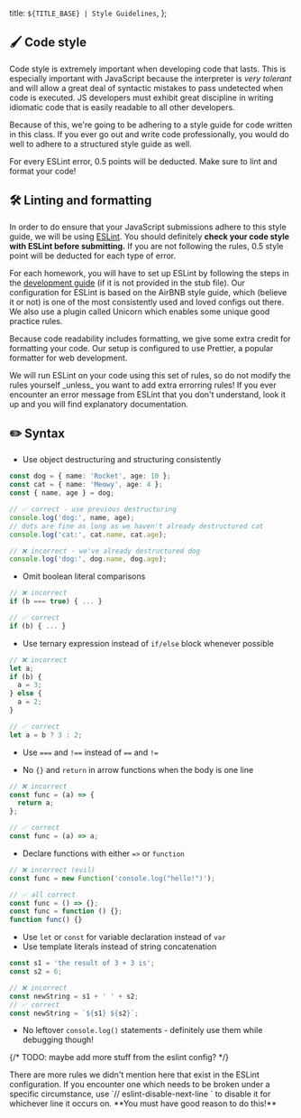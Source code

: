 
  title: `${TITLE_BASE} | Style Guidelines`,
};

## 🖌️ Code style

Code style is extremely important when developing code that lasts. This is especially important with JavaScript because the interpreter is _very tolerant_ and will allow a great deal of syntactic mistakes to pass undetected when code is executed. JS developers must exhibit great discipline in writing idiomatic code that is easily readable to all other developers.

Because of this, we're going to be adhering to a style guide for code written in this class. If you ever go out and write code professionally, you would do well to adhere to a structured style guide as well.

<Alert type="danger">
  For every ESLint error, 0.5 points will be deducted. Make sure to lint and
  format your code!
</Alert>

## 🛠️ Linting and formatting

In order to do ensure that your JavaScript submissions adhere to this style guide, we will be using [ESLint](http://eslint.org/). You should definitely **check your code style with ESLint before submitting.** If you are not following the rules, 0.5 style point will be deducted for each type of error.

For each homework, you will have to set up ESLint by following the steps in the [development guide](/development) (if it is not provided in the stub file). Our configuration for ESLint is based on the AirBNB style guide, which (believe it or not) is one of the most consistently used and loved configs out there. We also use a plugin called Unicorn which enables some unique good practice rules.

Because code readability includes formatting, we give some extra credit for formatting your code. Our setup is configured to use Prettier, a popular formatter for web development.

<Alert mdx type="warning">
  We will run ESLint on your code using this set of rules, so do not modify the
  rules yourself _unless_ you want to add extra errorring rules! If you ever
  encounter an error message from ESLint that you don't understand, look it up
  and you will find explanatory documentation.
</Alert>

## ✏️ Syntax

- Use object destructuring and structuring consistently

```ts
const dog = { name: 'Rocket', age: 10 };
const cat = { name: 'Meowy', age: 4 };
const { name, age } = dog;

// ✅ correct - use previous destructuring
console.log('dog:', name, age);
// dots are fine as long as we haven't already destructured cat
console.log('cat:', cat.name, cat.age);

// ❌ incorrect - we've already destructured dog
console.log('dog:', dog.name, dog.age);
```

- Omit boolean literal comparisons

```ts
// ❌ incorrect
if (b === true) { ... }

// ✅ correct
if (b) { ... }
```

- Use ternary expression instead of `if/else` block whenever possible

```ts
// ❌ incorrect
let a;
if (b) {
  a = 3;
} else {
  a = 2;
}

// ✅ correct
let a = b ? 3 : 2;
```

- Use `===` and `!==` instead of `==` and `!=`

- No `{}` and `return` in arrow functions when the body is one line

```ts
// ❌ incorrect
const func = (a) => {
  return a;
};

// ✅ correct
const func = (a) => a;
```

- Declare functions with either `=>` or `function`

```ts
// ❌ incorrect (evil)
const func = new Function('console.log("hello!")');

// ✅ all correct
const func = () => {};
const func = function () {};
function func() {}
```

- Use `let` or `const` for variable declaration instead of `var`
- Use template literals instead of string concatenation

```ts
const s1 = 'the result of 3 + 3 is';
const s2 = 6;

// ❌ incorrect
const newString = s1 + ' ' + s2;
// ✅ correct
const newString = `${s1} ${s2}`;
```

- No leftover `console.log()` statements - definitely use them while debugging though!

{/* TODO: maybe add more stuff from the eslint config? */}

<Alert mdx>
  There are more rules we didn't mention here that exist in the ESLint configuration. If you encounter one which needs to be broken under a specific circumstance, use `// eslint-disable-next-line <rule-name>` to disable it for whichever line it occurs on. **You must have good reason to do this!**
</Alert>
